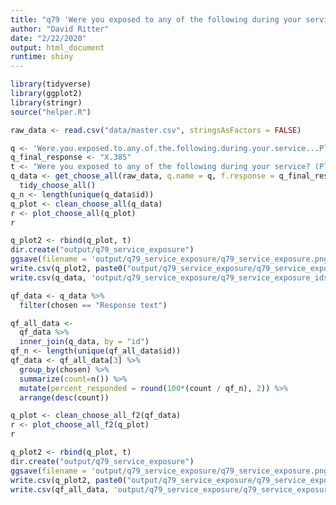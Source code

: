 ```yaml
---
title: "q79 'Were you exposed to any of the following during your service? (Please select all that apply)'"
author: "David Ritter"
date: "2/22/2020"
output: html_document
runtime: shiny
---
```


```r
library(tidyverse)
library(ggplot2)
library(stringr)
source("helper.R")
```

```r
raw_data <- read.csv("data/master.csv", stringsAsFactors = FALSE)
```

```r
q <- 'Were.you.exposed.to.any.of.the.following.during.your.service...Please.select.all.that.apply.'
q_final_response <- "X.385"
t <- "Were you exposed to any of the following during your service? (Please select all that apply)"
q_data <- get_choose_all(raw_data, q.name = q, f.response = q_final_response) %>%
  tidy_choose_all()
q_n <- length(unique(q_data$id))
q_plot <- clean_choose_all(q_data)
r <- plot_choose_all(q_plot)
r
```

```r
q_plot2 <- rbind(q_plot, t)
dir.create("output/q79_service_exposure")
ggsave(filename = 'output/q79_service_exposure/q79_service_exposure.png', plot = r, device = 'png')
write.csv(q_plot2, paste0("output/q79_service_exposure/q79_service_exposure_", q_n,".csv"), row.names=F)
write.csv(q_data, 'output/q79_service_exposure/q79_service_exposure_ids.csv', row.names = FALSE)
```

```r
qf_data <- q_data %>%
  filter(chosen == "Response text")
```

```r
qf_all_data <- 
  qf_data %>%
  inner_join(q_data, by = "id")
qf_n <- length(unique(qf_all_data$id))
qf_data <- qf_all_data[3] %>%
  group_by(chosen) %>%
  summarize(count=n()) %>%
  mutate(percent_responded = round(100*(count / qf_n), 2)) %>%
  arrange(desc(count))
```

```r
q_plot <- clean_choose_all_f2(qf_data)
r <- plot_choose_all_f2(q_plot)
r
```

```r
q_plot2 <- rbind(q_plot, t)
dir.create("output/q79_service_exposure")
ggsave(filename = 'output/q79_service_exposure/q79_service_exposure.png', plot = r, device = 'png')
write.csv(q_plot2, paste0("output/q79_service_exposure/q79_service_exposure_", qf_n,".csv"), row.names=F)
write.csv(qf_all_data, 'output/q79_service_exposure/q79_service_exposure_ids.csv', row.names = FALSE)
```
